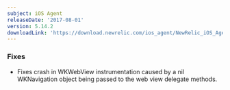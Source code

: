 ```yaml
---
subject: iOS Agent
releaseDate: '2017-08-01'
version: 5.14.2
downloadLink: 'https://download.newrelic.com/ios_agent/NewRelic_iOS_Agent_5.14.2.zip'
---
```


### Fixes

* Fixes crash in WKWebView instrumentation caused by a nil WKNavigation object being passed to the web view delegate methods.
